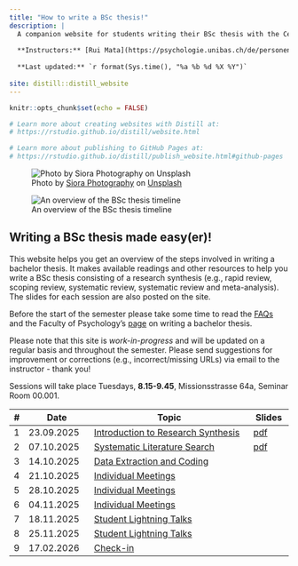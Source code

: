 ```yaml
---
title: "How to write a BSc thesis!"
description: |
  A companion website for students writing their BSc thesis with the Center for Cognitive and Decision Sciences
  
  **Instructors:** [Rui Mata](https://psychologie.unibas.ch/de/personen/rui-mata/about-me/), & [Loreen Tisdall](https://psychologie.unibas.ch/de/personen/loreen-tisdall/about-me/), University of Basel
  
  **Last updated:** `r format(Sys.time(), "%a %b %d %X %Y")`
  
site: distill::distill_website
---
```


```r
knitr::opts_chunk$set(echo = FALSE)

# Learn more about creating websites with Distill at:
# https://rstudio.github.io/distill/website.html

# Learn more about publishing to GitHub Pages at:
# https://rstudio.github.io/distill/publish_website.html#github-pages

```

![<span>Photo by <a href="https://unsplash.com/@siora18?utm_source=unsplash&utm_medium=referral&utm_content=creditCopyText">Siora Photography</a> on <a href="https://unsplash.com/?utm_source=unsplash&utm_medium=referral&utm_content=creditCopyText">Unsplash</a></span>](resources/siora-photography-hgFY1mZY-Y0-unsplash.jpg)

![An overview of the BSc thesis timeline](resources/bsc_plan.png)

## Writing a BSc thesis made easy(er)!

This website helps you get an overview of the steps involved in writing a bachelor thesis. It makes available readings and other resources to help you write a BSc thesis consisting of a research synthesis (e.g., rapid review, scoping review, systematic review, systematic review and meta-analysis). The slides for each session are also posted on the site.

Before the start of the semester please take some time to read the [FAQs](https://matarui.github.io/BSc_thesis/FAQ.html) and the Faculty of Psychology's [page](https://psychologie.unibas.ch/de/studium/bachelorstudium/zweites-und-drittes-studienjahr/bachelorarbeit-4190/) on writing a bachelor thesis.

Please note that this site is *work-in-progress* and will be updated on a regular basis and throughout the semester. Please send suggestions for improvement or corrections (e.g., incorrect/missing URLs) via email to the instructor - thank you!

Sessions will take place Tuesdays, **8.15-9.45**, Missionsstrasse 64a, Seminar Room 00.001. 

::: l-body
| # | Date     | Topic                         | Slides |
|---| -------------|-------------------------------|--------|
| 1 | 23.09.2025 | [Introduction to Research Synthesis](session1.html) | [pdf](slides/BachelorCDS_session1.pdf) |
| 2 | 07.10.2025 | [Systematic Literature Search](session2.html) | [pdf](slides/BachelorCDS_session2.pdf)  |
| 3 | 14.10.2025 | [Data Extraction and Coding](session3.html) |  |
| 4 | 21.10.2025 | [Individual Meetings](session4.html) |  |
| 5 | 28.10.2025 | [Individual Meetings](session4.html) |  |
| 6 | 04.11.2025 | [Individual Meetings](session4.html) |  |
| 7 | 18.11.2025 | [Student Lightning Talks](session5.html) |  |
| 8 | 25.11.2025 | [Student Lightning Talks](session5.html) |  |
| 9 | 17.02.2026 | [Check-in](index.html) |  |
:::
